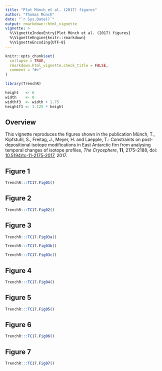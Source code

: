 ```yaml
---
title: "Plot Münch et al. (2017) figures"
author: "Thomas Münch"
date: "`r Sys.Date()`"
output: rmarkdown::html_vignette
vignette: >
  %\VignetteIndexEntry{Plot Münch et al. (2017) figures}
  %\VignetteEngine{knitr::rmarkdown}
  %\VignetteEncoding{UTF-8}
---
```


```r
knitr::opts_chunk$set(
  collapse = TRUE,
  rmarkdown.html_vignette.check_title = FALSE,
  comment = "#>"
)
```

```r
library(TrenchR)

height   <- 6
width    <- 8
widthf3  <- width + 1.75
heightf1 <- 1.125 * height
```

## Overview

This vignette reproduces the figures shown in the publication Münch, T.,
Kipfstuhl, S., Freitag, J., Meyer, H. and Laepple, T.: Constraints on
post-depositional isotope modifications in East Antarctic firn from analysing
temporal changes of isotope profiles, _The Cryosphere_, **11**, 2175–2188,
doi: [10.5194/tc-11-2175-2017](https://doi.org/10.5194/tc-11-2175-2017), 2017.

## Figure 1

```r
TrenchR:::TC17.Fig01()
```

## Figure 2

```r
TrenchR:::TC17.Fig02()
```

## Figure 3

```r
TrenchR:::TC17.Fig03a()
```

```r
TrenchR:::TC17.Fig03b()
```

```r
TrenchR:::TC17.Fig03c()
```

## Figure 4

```r
TrenchR:::TC17.Fig04()
```

## Figure 5

```r
TrenchR:::TC17.Fig05()
```

## Figure 6

```r
TrenchR:::TC17.Fig06()
```


## Figure 7

```r
TrenchR:::TC17.Fig07()
```
